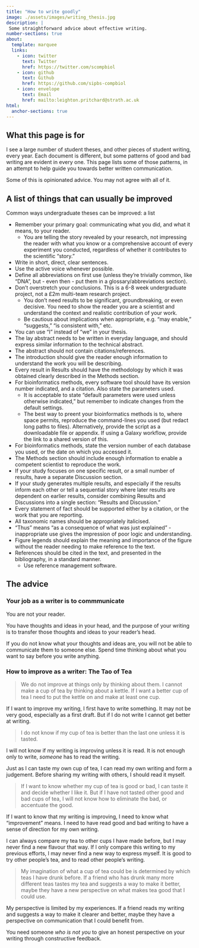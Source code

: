 ```yaml
---
title: "How to write goodly"
image: ./assets/images/writing_thesis.jpg
description: |
 Some straightforward advice about effective writing.
number-sections: true
about:
  template: marquee
  links:
    - icon: twitter
      text: Twitter
      href: https://twitter.com/scompbiol
    - icon: github
      text: Github
      href: https://github.com/sipbs-compbiol
    - icon: envelope
      text: Email
      href: mailto:leighton.pritchard@strath.ac.uk
html:
  anchor-sections: true
---
```


## What this page is for

I see a large number of student theses, and other pieces of student writing, every year. Each document is different, but some patterns of good and bad writing are evident in every one. This page lists some of those patterns, in an attempt to help guide you towards better written communication.

Some of this is opinionated advice. You may not agree with all of it.

## A list of things that can usually be improved

Common ways undergraduate theses can be improved: a list

- Remember your primary goal: communicating what you did, and what it means, to your reader.
  - You are telling the story revealed by your research, not impressing the reader with what you know or a comprehensive account of every experiment you conducted, regardless of whether it contributes to the scientific "story."
- Write in short, direct, clear sentences.
- Use the active voice whenever possible.
- Define all abbreviations on first use (unless they're trivially common, like "DNA", but - even then - put them in a glossary/abbreviations section).
- Don't overstretch your conclusions. This is a 6-8 week undergraduate project, not a £2m multi-team research project.
  - You don't need results to be significant, groundbreaking, or even decisive. You need to show the reader you are a scientist and understand the context and realistic contribution of your work.
  - Be cautious about implications when appropriate, e.g. "may enable," "suggests," "is consistent with," etc.
- You can use "I" instead of "we" in your thesis.
- The lay abstract needs to be written in everyday language, and should express similar information to the technical abstract.
- The abstract should not contain citations/references.
- The introduction should give the reader enough information to understand the work you will be describing.
- Every result in Results should have the methodology by which it was obtained clearly described in the Methods section.
- For bioinformatics methods, every software tool should have its version number indicated, and a citation. Also state the parameters used.
  - It is acceptable to state "default parameters were used unless otherwise indicated," but remember to indicate changes from the default settings.
  - The best way to preent your bioinformatics methods is to, where space permits, reproduce the command-lines you used (but redact long paths to files). Alternatively, provide the script as a downloadable file or appendix. If using a Galaxy workflow, provide the link to a shared version of this.
- For bioinformatics methods, state the version number of each database you used, or the date on which you accessed it.
- The Methods section should include enough information to enable a competent scientist to reproduce the work.
- If your study focuses on one specific result, or a small number of results, have a separate Discussion section.
- If your study generates multiple results, and especially if the results inform each other or tell a sequential story where later results are dependent on earlier results, consider combining Results and Discussions into a single section: "Results and Discussion."
- Every statement of fact should be supported either by a citation, or the work that you are reporting.
- All taxonomic names should be appropriately italicised.
- "Thus" means "as a consequence of what was just explained" - inappropriate use gives the impression of poor logic and understanding.
- Figure legends should explain the meaning and importance of the figure without the reader needing to make reference to the text.
- References should be cited in the text, and presented in the bibliography, in a standard manner.
  - Use reference management software.

## The advice

### Your job as a writer is to commmunicate

::: { .callout-important title="Know what you want to say" }
You are not your reader.

You have thoughts and ideas in your head, and the purpose of your writing is to transfer those thoughts and ideas to your reader's head.

If you do not know what your thoughts and ideas are, you will not be able to communicate them to someone else. Spend time thinking about what you want to say before you write anything.
:::

### How to improve as a writer: The Tao of Tea

::: { .callout-important title="You can only improve as a writer by writing" }
> We do not improve at things only by thinking about them. I cannot make a cup of tea by thinking about a kettle. If I want a better cup of tea I need to put the kettle on and make at least one cup. 

If I want to improve my writing, I first have to write something. It may not be very good, especially as a first draft. But if I do not write I cannot get better at writing.
:::

::: { .callout-warning title="You can only improve as a writer if the writing is read" }
> I do not know if my cup of tea is better than the last one unless it is tasted. 

I will not know if my writing is improving unless it is read. It is not enough only to write, _someone_ has to read the writing.

Just as I can taste my own cup of tea, I can read my own writing and form a judgement. Before sharing my writing with others, I should read it myself.
:::

::: { .callout-note title="You can better judge your own writing if you have read other writing" }
> If I want to know whether my cup of tea is good or bad, I can taste it and decide whether I like it. But if I have not tasted other good and bad cups of tea, I will not know how to eliminate the bad, or accentuate the good. 

If I want to know that my writing is improving, I need to know what "improvement" means. I need to have read good and bad writing to have a sense of direction for my own writing.

I can always compare my tea to other cups I have made before, but I may never find a new flavour that way. If I only compare this writing to my previous efforts, I may never find a new way to express myself. It is good to try other people's tea, and to read other people's writing.
:::

::: { .callout-tip title="Your writing will get better if you receive constructive feedback" }
> My imagination of what a cup of tea could be is determined by which teas I have drunk before. If a friend who has drunk many more different teas tastes my tea and suggests a way to make it better, maybe they have a new perspective on what makes tea good that I could use. 

My perspective is limited by my experiences. If a friend reads my writing and suggests a way to make it clearer and better, maybe they have a perspective on communication that I could benefit from. 

You need someone _who is not you_ to give an honest perspective on your writing through constructive feedback.
:::